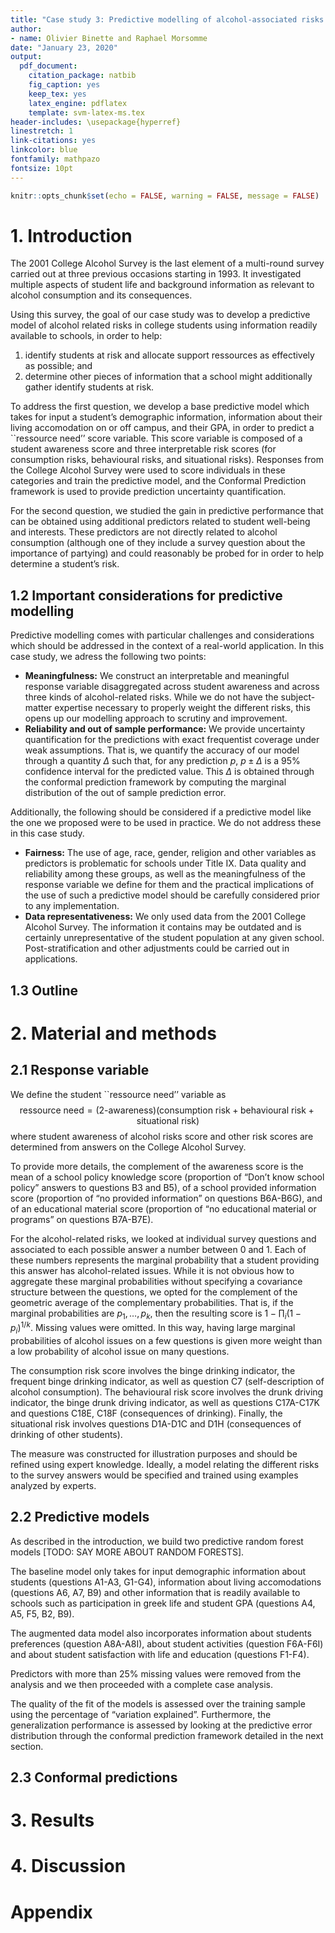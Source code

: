 ```yaml
---
title: "Case study 3: Predictive modelling of alcohol-associated risks in College students"
author:
- name: Olivier Binette and Raphael Morsomme
date: "January 23, 2020"
output:
  pdf_document:
    citation_package: natbib
    fig_caption: yes
    keep_tex: yes
    latex_engine: pdflatex
    template: svm-latex-ms.tex
header-includes: \usepackage{hyperref}
linestretch: 1
link-citations: yes
linkcolor: blue
fontfamily: mathpazo
fontsize: 10pt
---
```


```r
knitr::opts_chunk$set(echo = FALSE, warning = FALSE, message = FALSE)
```


# 1. Introduction

The 2001 College Alcohol Survey is the last element of a multi-round survey carried out at three previous occasions starting in 1993. It investigated multiple aspects of student life and background information as relevant to alcohol consumption and its consequences. 

Using this survey, the goal of our case study was to develop a predictive model of alcohol related risks in college students using information readily available to schools, in order to help:

  1. identify students at risk and allocate support ressources as effectively as possible; and
  2. determine other pieces of information that a school might additionally gather identify students at risk.

To address the first question, we develop a base predictive model which takes for input a student's demographic information, information about their living accomodation on or off campus, and their GPA, in order to predict a ``ressource need'' score variable. This score variable is composed of a student awareness score and three interpretable risk scores (for consumption risks, behavioural risks, and situational risks). Responses from the College Alcohol Survey were used to score individuals in these categories and train the predictive model, and the Conformal Prediction framework is used to provide prediction uncertainty quantification.

For the second question, we studied the gain in predictive performance that can be obtained using additional predictors related to student well-being and interests. These predictors are not directly related to alcohol consumption (although one of they include a survey question about the importance of partying) and could reasonably be probed for in order to help determine a student's risk. 

## 1.2 Important considerations for predictive modelling 

Predictive modelling comes with particular challenges and considerations which should be addressed in the context of a real-world application. In this case study, we adress the following two points:

- **Meaningfulness:** We construct an interpretable and meaningful response variable disaggregated across student awareness and across three kinds of alcohol-related risks. While we do not have the subject-matter expertise necessary to properly weight the different risks, this opens up our modelling approach to scrutiny and improvement.
- **Reliability and out of sample performance:** We provide uncertainty quantification for the predictions with exact frequentist coverage under weak assumptions. That is, we quantify the accuracy of our model through a quantity $\Delta$ such that, for any prediction $p$, $p \pm \Delta$ is a $95\%$ confidence interval for the predicted value. This $\Delta$ is obtained through the conformal prediction framework by computing the marginal distribution of the out of sample prediction error. 

Additionally, the following should be considered if a predictive model like the one we proposed were to be used in practice. We do not address these in this case study.

- **Fairness:** The use of age, race, gender, religion and other variables as predictors is problematic for schools under Title IX. Data quality and reliability among these groups, as well as the meaningfulness of the response variable we define for them and the practical implications of the use of such a predictive model should be carefully considered prior to any implementation.
- **Data representativeness:** We only used data from the 2001 College Alcohol Survey. The information it contains may be outdated and is certainly unrepresentative of the student population at any given school. Post-stratification and other adjustments could be carried out in applications.

## 1.3 Outline



# 2. Material and methods

## 2.1 Response variable

We define the student ``ressource need'' variable as
$$
  \text{ressource need} = (\text{2-awareness}) (\text{consumption risk} + \text{behavioural risk} + \text{situational risk})
$$
where student awareness of alcohol risks score and other risk scores are determined from answers on the College Alcohol Survey.

To provide more details, the complement of the awareness score is the mean of a school policy knowledge score (proportion of "Don't know school policy" answers to questions B3 and B5), of a school provided information score (proportion of "no provided information" on questions B6A-B6G), and of an educational material score (proportion of "no educational material or programs" on questions B7A-B7E).

For the alcohol-related risks, we looked at individual survey questions and associated to each possible answer a number between $0$ and $1$. Each of these numbers represents the marginal probability that a student providing this answer has alcohol-related issues. While it is not obvious how to aggregate these marginal probabilities without specifying a covariance structure between the questions, we opted for the complement of the geometric average of the complementary probabilities. That is, if the marginal probabilities are $p_1, \dots, p_k$, then the resulting score is $1-\prod_i (1-p_i)^{1/k}$. Missing values were omitted. In this way, having large marginal probabilities of alcohol issues on a few questions is given more weight than a low probability of alcohol issue on many questions. 

The consumption risk score involves the binge drinking indicator, the frequent binge drinking indicator, as well as question C7 (self-description of alcohol consumption). The behavioural risk score involves the drunk driving indicator, the binge drunk driving indicator, as well as questions C17A-C17K and questions C18E, C18F (consequences of drinking). Finally, the situational risk involves questions D1A-D1C and D1H (consequences of drinking of other students).

The measure was constructed for illustration purposes and should be refined using expert knowledge. Ideally, a model relating the different risks to the survey answers would be specified and trained using examples analyzed by experts. 

## 2.2 Predictive models

As described in the introduction, we build two predictive random forest models [TODO: SAY MORE ABOUT RANDOM FORESTS].

The baseline model only takes for input demographic information about students (questions A1-A3, G1-G4), information about living accomodations (questions A6, A7, B9) and other information that is readily available to schools such as participation in greek life and student GPA (questions A4, A5, F5, B2, B9).

The augmented data model also incorporates information about students preferences (question A8A-A8I), about student activities (question F6A-F6I) and about student satisfaction with life and education (questions F1-F4).

Predictors with more than $25\%$ missing values were removed from the analysis and we then proceeded with a complete case analysis.

The quality of the fit of the models is assessed over the training sample using the percentage of "variation explained". Furthermore, the generalization performance is assessed by looking at the predictive error distribution through the conformal prediction framework detailed in the next section.

## 2.3 Conformal predictions

# 3. Results

# 4. Discussion


# Appendix

\begin{center}
\begin{figure}[h]
  \includegraphics[width=\linewidth]{Deliverables/Figures/response.pdf}
  \caption{Histogram of the ``ressource need'' response variable (left) and representation of the correlation between the different components of this variable (right).}
\end{figure}
\end{center}











